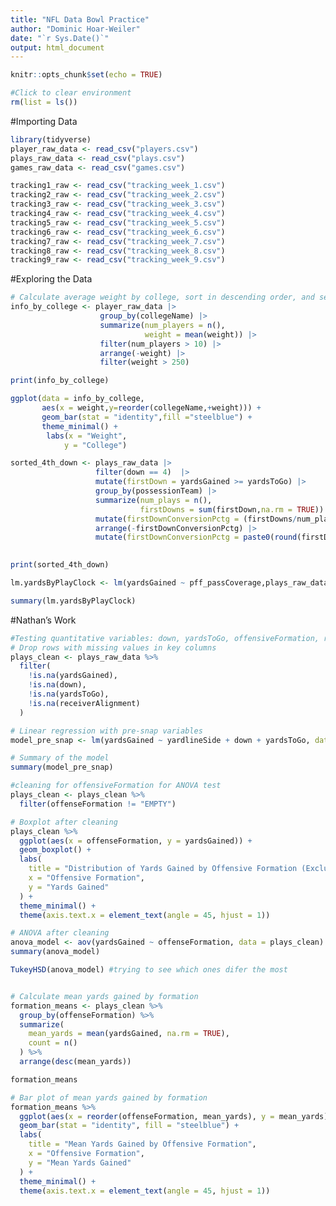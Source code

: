 ```yaml
---
title: "NFL Data Bowl Practice"
author: "Dominic Hoar-Weiler"
date: "`r Sys.Date()`"
output: html_document
---
```


```r
knitr::opts_chunk$set(echo = TRUE)
```

```r
#Click to clear environment
rm(list = ls())
```

#Importing Data

```r
library(tidyverse)
player_raw_data <- read_csv("players.csv")
plays_raw_data <- read_csv("plays.csv")
games_raw_data <- read_csv("games.csv")

tracking1_raw <- read_csv("tracking_week_1.csv")
tracking2_raw <- read_csv("tracking_week_2.csv")
tracking3_raw <- read_csv("tracking_week_3.csv")
tracking4_raw <- read_csv("tracking_week_4.csv")
tracking5_raw <- read_csv("tracking_week_5.csv")
tracking6_raw <- read_csv("tracking_week_6.csv")
tracking7_raw <- read_csv("tracking_week_7.csv")
tracking8_raw <- read_csv("tracking_week_8.csv")
tracking9_raw <- read_csv("tracking_week_9.csv")
```

#Exploring the Data

```r

# Calculate average weight by college, sort in descending order, and select top 5
info_by_college <- player_raw_data |>
                    group_by(collegeName) |>
                    summarize(num_players = n(),
                              weight = mean(weight)) |>
                    filter(num_players > 10) |>
                    arrange(-weight) |>
                    filter(weight > 250)

print(info_by_college)

ggplot(data = info_by_college,
       aes(x = weight,y=reorder(collegeName,+weight))) + 
       geom_bar(stat = "identity",fill ="steelblue") +
       theme_minimal() +
        labs(x = "Weight",
            y = "College")

```

```r
sorted_4th_down <- plays_raw_data |>
                   filter(down == 4)  |>
                   mutate(firstDown = yardsGained >= yardsToGo) |>
                   group_by(possessionTeam) |>
                   summarize(num_plays = n(),
                             firstDowns = sum(firstDown,na.rm = TRUE)) |>
                   mutate(firstDownConversionPctg = (firstDowns/num_plays)*100) |>
                   arrange(-firstDownConversionPctg) |>
                   mutate(firstDownConversionPctg = paste0(round(firstDownConversionPctg,2),'%')) 
                   

print(sorted_4th_down)
```


```r
lm.yardsByPlayClock <- lm(yardsGained ~ pff_passCoverage,plays_raw_data)

summary(lm.yardsByPlayClock)
```


#Nathan's Work

```r
#Testing quantitative variables: down, yardsToGo, offensiveFormation, recieverAlignment 
# Drop rows with missing values in key columns
plays_clean <- plays_raw_data %>%
  filter(
    !is.na(yardsGained),           
    !is.na(down),                 
    !is.na(yardsToGo),            
    !is.na(receiverAlignment)   
  )

# Linear regression with pre-snap variables
model_pre_snap <- lm(yardsGained ~ yardlineSide + down + yardsToGo, data = plays_clean)

# Summary of the model
summary(model_pre_snap)
```
```r
#cleaning for offensiveFormation for ANOVA test 
plays_clean <- plays_clean %>%
  filter(offenseFormation != "EMPTY")

# Boxplot after cleaning
plays_clean %>%
  ggplot(aes(x = offenseFormation, y = yardsGained)) +
  geom_boxplot() +
  labs(
    title = "Distribution of Yards Gained by Offensive Formation (Excluding EMPTY)",
    x = "Offensive Formation",
    y = "Yards Gained"
  ) +
  theme_minimal() +
  theme(axis.text.x = element_text(angle = 45, hjust = 1))

# ANOVA after cleaning
anova_model <- aov(yardsGained ~ offenseFormation, data = plays_clean)
summary(anova_model)

TukeyHSD(anova_model) #trying to see which ones difer the most


# Calculate mean yards gained by formation
formation_means <- plays_clean %>%
  group_by(offenseFormation) %>%
  summarize(
    mean_yards = mean(yardsGained, na.rm = TRUE),
    count = n()
  ) %>%
  arrange(desc(mean_yards)) 

formation_means

# Bar plot of mean yards gained by formation
formation_means %>%
  ggplot(aes(x = reorder(offenseFormation, mean_yards), y = mean_yards)) +
  geom_bar(stat = "identity", fill = "steelblue") +
  labs(
    title = "Mean Yards Gained by Offensive Formation",
    x = "Offensive Formation",
    y = "Mean Yards Gained"
  ) +
  theme_minimal() +
  theme(axis.text.x = element_text(angle = 45, hjust = 1))

```

